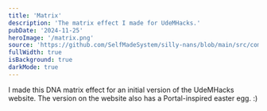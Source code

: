 ```yaml
---
title: 'Matrix'
description: 'The matrix effect I made for UdeMHacks.'
pubDate: '2024-11-25'
heroImage: '/matrix.png'
source: 'https://github.com/SelfMadeSystem/silly-nans/blob/main/src/components/Matrix.tsx'
fullWidth: true
isBackground: true
darkMode: true
---
```



<div class="w-fit p-4 mx-auto rounded-xl max-w-xl text-white backdrop-blur-sm">
  I made this DNA matrix effect for an initial version of the UdeMHacks website.
  The version on the website also has a Portal-inspired easter egg. :)
</div>

<div class="absolute inset-0 -z-10 bg-black">
  <Matrix client:load />
</div>
